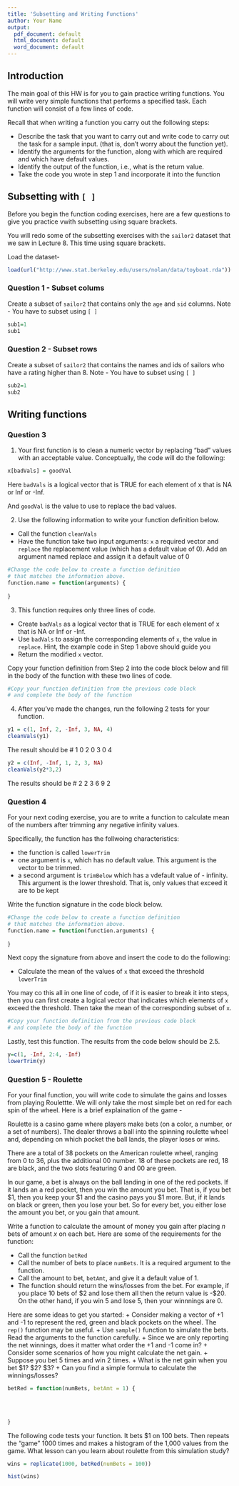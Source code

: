 ```yaml
---
title: 'Subsetting and Writing Functions'
author: Your Name
output:
  pdf_document: default
  html_document: default
  word_document: default
---
```

## Introduction

The main goal of this HW is for you to gain practice writing functions. 
You will write very simple functions that performs a specified task.
Each function will consist of a few lines of code. 

Recall that when writing a function you carry out the following steps:

+ Describe the task that you want to carry out and write code to carry out the task for a sample input. (that is, don't worry about the function yet).
+ Identify the arguments for the function, along with which are required and which have default values.
+ Identify the output of the function, i.e., what is the return value.
+ Take the code you wrote in step 1 and incorporate it into the function



## Subsetting with `[ ]`

Before you begin the function coding exercises, here are a few questions to
give you practice vwith subsetting using square brackets.

You will redo some of the subsetting exercises with the `sailor2` dataset that we saw in Lecture 8.  This time using square brackets.

Load the dataset-
```r
load(url("http://www.stat.berkeley.edu/users/nolan/data/toyboat.rda"))
```
 
### Question 1 - Subset colums

Create a subset of `sailor2` that contains only the `age` and `sid` columns. Note - You have to subset using `[ ]`
```r
sub1=1
sub1
```
### Question 2 - Subset rows 

Create a subset of `sailor2` that contains the names and ids of sailors who have a rating higher than 8. Note - You have to subset using `[ ]`
```r
sub2=1
sub2
```

## Writing functions


### Question 3

1. Your first function is to clean a numeric vector by replacing "bad" values
with an acceptable value. Conceptually, the code will do the following:

```r
x[badVals] = goodVal
```

Here `badVals` is a logical vector that is TRUE for each element of x that is NA or Inf or -Inf.

And `goodVal` is the value to use to replace the bad values.

2. Use the following information to write your function definition below.

+ Call the function `cleanVals`
+ Have the function take two input arguments: `x` a required vector and 
`replace` the replacement value (which has a default value of 0). 
Add an argument named replace and assign it a default value of 0

```r
#Change the code below to create a function definition
# that matches the information above.
function.name = function(arguments) {
  
}
```

3. This function requires only three lines of code.

+ Create `badVals` as a logical vector that is TRUE for each element of x that is NA or Inf or -Inf.
+ Use `badVals` to assign the corresponding elements of `x`, the value in `replace`. Hint, the example code in Step 1 above should guide you 
+ Return the modified `x` vector.

Copy your function definition from Step 2 into the code block below and
fill in the body of the function with these two lines of code. 

```r
#Copy your function definition from the previous code block
# and complete the body of the function


```
 
    
4. After you've made the changes, run the following 2 tests for your function.
```r
y1 = c(1, Inf, 2, -Inf, 3, NA, 4)
cleanVals(y1)
```

The result should be # 1 0 2 0 3 0 4
 
```r
y2 = c(Inf, -Inf, 1, 2, 3, NA)
cleanVals(y2*3,2)
```
The results should be # 2 2 3 6 9 2
 
 
### Question 4
 
For your next coding exercise, you are to write a function to calculate mean of the numbers after trimming any negative infinity values.

Specifically, the function has the follwoing characteristics:

+ the function is called `lowerTrim`
+ one argument is `x`, which has no default value. This argument is the 
vector to be trimmed.
+ a second argument is `trimBelow` which has a vdefault value of - infinity. This argument is the lower threshold. That is, only values that exceed it
are to be kept

Write the function signature in the code block below.

```r
#Change the code below to create a function definition
# that matches the information above.
function.name = function(function.arguments) {
  
}
```


Next copy the signature from above and insert the code to do the following:

+ Calculate the mean of the values of `x` that exceed the threshold `lowerTrim`

You may co this all in one line of code, of if it is easier to break it into steps, then you can first create a logical vector that indicates which elements of `x` exceed the threshold. Then take the mean of the corresponding subset of `x`.
```r
#Copy your function definition from the previous code block
# and complete the body of the function


```

Lastly, test this function. The results from the code below should be 2.5.
```r
y=c(1, -Inf, 2:4, -Inf)
lowerTrim(y)
```

### Question 5 - Roulette

For your final function, you will write code to simulate the gains and losses  from playing Roulettte. We will only take the most simple bet on red for each spin of the wheel. Here is a brief explaination of the game -

Roulette is a casino game where players make bets (on a color, a number, or a set of numbers). The dealer throws a ball into the spinning roulette wheel and, depending on which pocket the ball lands, the player loses or wins. 

There are a total of 38 pockets on the American roulette wheel, ranging from 0 to 36, plus the additional 00 number. 18 of these pockets are red, 18 are black, and the two slots featuring 0 and 00 are green.
 
In our game, a bet is always on the ball landing in one of the red pockets. If it lands an a red pocket, then you win the amount you bet. That is, if you bet $1, then you keep your $1 and the casino pays you $1 more. But, if it lands on black or green, then you lose your bet. So for every bet, you either lose the amount you bet, or you gain that amount.
 
Write a function to calculate the amount of money you gain after placing *n* bets of amount *x* on each bet. 
Here are some of the requirements for the function:

+ Call the function `betRed`
+ Call the number of bets to place `numBets`. It is a required argument to the function.
+ Call the amount to bet, `betAmt`, and give it a default value of 1.
+ The function should return the wins/losses from the bet. For example, if you place 10 bets of $2 and lose them all then the return value is -$20. On the other hand, if you win 5 and lose 5, then your winnnings are 0.

Here are some ideas to get you started:
+ Consider making a vector of +1 and -1 to represent the red, green and black pockets on the wheel. The `rep()` function may be useful.
+ Use `sample()` function to simulate the bets. Read the arguments to the function carefully. 
+ Since we are only reporting the net winnings, does it matter what order the +1 and -1 come in?
+ Consider some scenarios of how you might calculate the net gain. 
   + Suppose you bet 5 times and win 2 times.
   + What is the net gain when you bet $1?  $2? $3?
   + Can you find a simple formula to calculate the winnings/losses?

```r
betRed = function(numBets, betAmt = 1) { 
  
  
  
  
}

```


The following code tests your function. It bets $1 on 100 bets.
Then repeats the "game" 1000 times and makes a histogram of the 1,000
values from the game. What lesson can you learn about roulette from this 
simulation study?
```r
wins = replicate(1000, betRed(numBets = 100))

hist(wins)
```
 
 